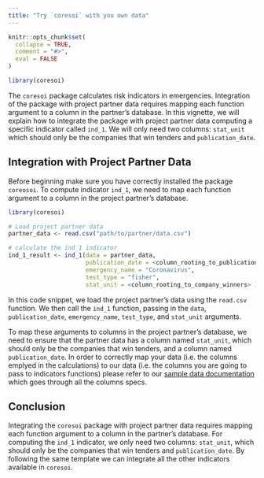 ```yaml
---
title: "Try `coresoi` with you own data"
---
```


```r
knitr::opts_chunk$set(
  collapse = TRUE,
  comment = "#>",
  eval = FALSE
)
```

```r
library(coresoi)
```

The `coresoi` package calculates risk indicators in emergencies. Integration of the package with project partner data requires mapping each function argument to a column in the partner's database. In this vignette, we will explain how to integrate the package with project partner data computing a specific indicator called `ind_1`. We will only need two columns: `stat_unit` which should only be the companies that win tenders and `publication_date`.

## Integration with Project Partner Data

Before beginning make sure you have correctly installed the package `coreosoi`. To compute indicator `ind_1`, we need to map each function argument to a column in the project partner's database.

```r
library(coresoi)

# Load project partner data
partner_data <- read.csv("path/to/partner/data.csv")

# calculate the ind_1 indicator
ind_1_result <- ind_1(data = partner_data, 
                      publication_date = <column_rooting_to_publication_date> , 
                      emergency_name = "Coronavirus",
                      test_type = "fisher",
                      stat_unit = <column_rooting_to_company_winners> )

```

In this code snippet, we load the project partner's data using the `read.csv` function. We then call the `ind_1` function, passing in the `data`, `publication_date`, `emergency_name`, `test_type`, and `stat_unit` arguments. 

To map these arguments to columns in the project partner's database, we need to ensure that the partner data has a column named `stat_unit`, which should only be the companies that win tenders, and a column named `publication_date`. In order to correctly map your data (i.e. the columns emplyed in the calculations) to our data (i.e. the columns you are going to pass to indicators functions) please refer to our [sample data documentation](https://core-forge.github.io/coresoi/reference/mock_data_core.html) which goes through all the columns specs. 


## Conclusion
Integrating the `coresoi` package with project partner data requires mapping each function argument to a column in the partner's database. For computing the `ind_1` indicator, we only need two columns: `stat_unit`, which should only be the companies that win tenders and `publication_date`. By following the same template we can integrate all the other indicators available in `coresoi`.
